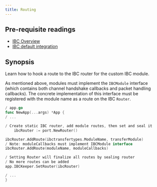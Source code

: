 ```yaml
---
title: Routing
---
```


<Note>

## Pre-requisite readings

- [IBC Overview](/docs/ibc/v4.6.x/ibc/overview)
- [IBC default integration](/docs/ibc/v4.6.x/ibc/integration)

</Note>

## Synopsis

Learn how to hook a route to the IBC router for the custom IBC module.

As mentioned above, modules must implement the `IBCModule` interface (which contains both channel
handshake callbacks and packet handling callbacks). The concrete implementation of this interface
must be registered with the module name as a route on the IBC `Router`.

```go expandable
/ app.go
func NewApp(...args) *App {
/ ...

/ Create static IBC router, add module routes, then set and seal it
    ibcRouter := port.NewRouter()

ibcRouter.AddRoute(ibctransfertypes.ModuleName, transferModule)
/ Note: moduleCallbacks must implement IBCModule interface
ibcRouter.AddRoute(moduleName, moduleCallbacks)

/ Setting Router will finalize all routes by sealing router
/ No more routes can be added
app.IBCKeeper.SetRouter(ibcRouter)

/ ...
}
```
